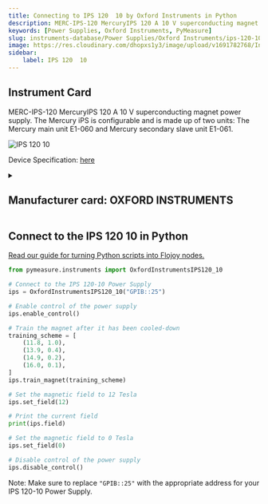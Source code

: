 ```yaml
---
title: Connecting to IPS 120  10 by Oxford Instruments in Python
description: MERC-IPS-120 MercuryIPS 120 A 10 V superconducting magnet power supply. The Mercury iPS is configurable and is made up of two units, The Mercury main unit E1-060 and Mercury secondary slave unit E1-061.
keywords: [Power Supplies, Oxford Instruments, PyMeasure] 
slug: instruments-database/Power Supplies/Oxford Instruments/ips-120-10 
image: https://res.cloudinary.com/dhopxs1y3/image/upload/v1691782768/Instruments/Power%20Supplies/IPS-120-10/IPS-120-10.jpg
sidebar:
    label: IPS 120  10 
---
```



## Instrument Card

MERC-IPS-120 MercuryIPS 120 A 10 V superconducting magnet power supply. The Mercury iPS is configurable and is made up of two units: The Mercury main unit E1-060 and Mercury secondary slave unit E1-061.

![IPS 120  10](https://res.cloudinary.com/dhopxs1y3/image/upload/v1691782768/Instruments/Power%20Supplies/IPS-120-10/IPS-120-10.jpg)

Device Specification: [here](https://lmu.web.psi.ch/docu/manuals/bulk_manuals/OxfordInstruments/39370/IPS120-10.pdf)

<details style={{ marginTop: "15px"}}>
<summary><h2 style={{display:'inline'}}>Manufacturer card: OXFORD INSTRUMENTS</h2></summary>

![OXFORD INSTRUMENTS](https://res.cloudinary.com/dhopxs1y3/image/upload/v1692806167/Instruments/Vendor%20Logos/Oxford_Instruments.png)

Oxford Instruments plc is a United Kingdom manufacturing and research company that designs and manufactures tools and systems for industry and research. The company is headquartered in Abingdon, Oxfordshire, England, with sites in the United Kingdom, United States, Europe, and Asia.[2] It is listed on the London Stock Exchange and is a constituent of the FTSE 250 Index.[3]

- Headquarters: Abingdon, United Kingdom
- Yearly Revenue (millions, USD): 367.3
- Vendor Website: [here](https://www.oxinst.com/)

</details>


<FeaturedInstrumentVideo category="POWER_SUPPLIES" />

## Connect to the IPS 120  10 in Python

[Read our guide for turning Python scripts into Flojoy nodes.](https://docs.flojoy.ai/contribution/blocks/custom-flojoy-block/)



<Tabs>
<TabItem value="Flojoy" label="Flojoy" className="flojoy-instrument-tabs">

<SectionsCard category="POWER_SUPPLIES" manufacturer="Oxford Instruments"></SectionsCard>

</TabItem>
<TabItem value="PyMeasure" label="PyMeasure">


```python
from pymeasure.instruments import OxfordInstrumentsIPS120_10

# Connect to the IPS 120-10 Power Supply
ips = OxfordInstrumentsIPS120_10("GPIB::25")

# Enable control of the power supply
ips.enable_control()

# Train the magnet after it has been cooled-down
training_scheme = [
    (11.8, 1.0),
    (13.9, 0.4),
    (14.9, 0.2),
    (16.0, 0.1),
]
ips.train_magnet(training_scheme)

# Set the magnetic field to 12 Tesla
ips.set_field(12)

# Print the current field
print(ips.field)

# Set the magnetic field to 0 Tesla
ips.set_field(0)

# Disable control of the power supply
ips.disable_control()
```

Note: Make sure to replace `"GPIB::25"` with the appropriate address for your IPS 120-10 Power Supply.

</TabItem>
</Tabs>
